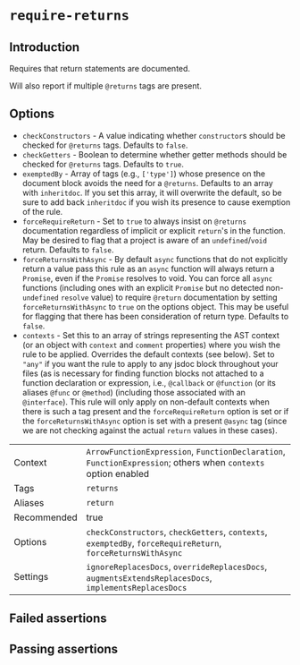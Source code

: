 # `require-returns`

## Introduction

Requires that return statements are documented.

Will also report if multiple `@returns` tags are present.

## Options

- `checkConstructors` - A value indicating whether `constructor`s should
    be checked for `@returns` tags. Defaults to `false`.
- `checkGetters` - Boolean to determine whether getter methods should
    be checked for `@returns` tags. Defaults to `true`.
- `exemptedBy` - Array of tags (e.g., `['type']`) whose presence on the
    document block avoids the need for a `@returns`. Defaults to an array
    with `inheritdoc`. If you set this array, it will overwrite the default,
    so be sure to add back `inheritdoc` if you wish its presence to cause
    exemption of the rule.
- `forceRequireReturn` - Set to `true` to always insist on
    `@returns` documentation regardless of implicit or explicit `return`'s
    in the function. May be desired to flag that a project is aware of an
    `undefined`/`void` return. Defaults to `false`.
- `forceReturnsWithAsync` - By default `async` functions that do not explicitly
    return a value pass this rule as an `async` function will always return a
    `Promise`, even if the `Promise` resolves to void. You can force all
    `async` functions (including ones with an explicit `Promise` but no
    detected non-`undefined` `resolve` value) to require `@return`
    documentation by setting `forceReturnsWithAsync` to `true` on the options
    object. This may be useful for flagging that there has been consideration
    of return type. Defaults to `false`.
- `contexts` - Set this to an array of strings representing the AST context
    (or an object with `context` and `comment` properties) where you wish
    the rule to be applied.
    Overrides the default contexts (see below). Set to `"any"` if you want
    the rule to apply to any jsdoc block throughout your files (as is necessary
    for finding function blocks not attached to a function declaration or
    expression, i.e., `@callback` or `@function` (or its aliases `@func` or
    `@method`) (including those associated with an `@interface`). This
    rule will only apply on non-default contexts when there is such a tag
    present and the `forceRequireReturn` option is set or if the
    `forceReturnsWithAsync` option is set with a present `@async` tag
    (since we are not checking against the actual `return` values in these
    cases).

|          |         |
| -------- | ------- |
| Context  | `ArrowFunctionExpression`, `FunctionDeclaration`, `FunctionExpression`; others when `contexts` option enabled |
| Tags     | `returns` |
| Aliases  | `return` |
|Recommended|true|
| Options  | `checkConstructors`, `checkGetters`, `contexts`, `exemptedBy`, `forceRequireReturn`, `forceReturnsWithAsync` |
| Settings | `ignoreReplacesDocs`, `overrideReplacesDocs`, `augmentsExtendsReplacesDocs`, `implementsReplacesDocs` |


## Failed assertions

<Assertions rule="requireReturns" />

## Passing assertions

<Assertions rule="requireReturns" passing />

